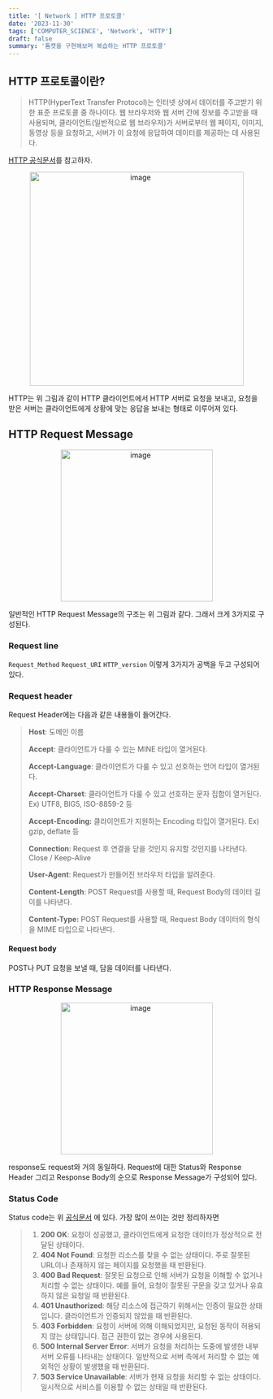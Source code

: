 ```yaml
---
title: '[ Network ] HTTP 프로토콜'
date: '2023-11-30'
tags: ['COMPUTER_SCIENCE', 'Network', 'HTTP']
draft: false
summary: '톰캣을 구현해보며 복습하는 HTTP 프로토콜'
---
```


## HTTP 프로토콜이란?

> HTTP(HyperText Transfer Protocol)는 인터넷 상에서 데이터를 주고받기 위한 표준 프로토콜 중 하나이다. 웹 브라우저와 웹 서버 간에 정보를 주고받을 때 사용되며, 클라이언트(일반적으로 웹 브라우저)가 서버로부터 웹 페이지, 이미지, 동영상 등을 요청하고, 서버가 이 요청에 응답하여 데이터를 제공하는 데 사용된다.

[HTTP 공식문서](https://developer.mozilla.org/ko/docs/Web/HTTP)를 참고하자.

<p align="center">
  <img
    width="421"
    alt="image"
    src="https://github.com/speculatingwook/blog-full-of-desire/assets/105579811/4660cccf-7f36-4b57-87e5-b7d100f9e491"
  />
</p>

HTTP는 위 그림과 같이 HTTP 클라이언트에서 HTTP 서버로 요청을 보내고, 요청을 받은 서버는 클라이언트에게 상황에 맞는 응답을 보내는 형태로 이루어져 있다.

## HTTP Request Message

<p align="center">
  <img
    width="299"
    alt="image"
    src="https://github.com/speculatingwook/blog-full-of-desire/assets/105579811/638d3934-5bf7-48ac-840d-d36b631585dc"
  />
</p>

일반적인 HTTP Request Message의 구조는 위 그림과 같다. 그래서 크게 3가지로 구성된다.

### Request line

`Request_Method` `Request_URI` `HTTP_version` 이렇게 3가지가 공백을 두고 구성되어 있다.

### Request header

Request Header에는 다음과 같은 내용들이 들어간다.

> **Host**: 도메인 이름
>
> **Accept**: 클라이언트가 다룰 수 있는 MINE 타입이 열거된다.
>
> **Accept-Language**: 클라이언트가 다룰 수 있고 선호하는 언어 타입이 열거된다.
>
> **Accept-Charset**: 클라이언트가 다룰 수 있고 선호하는 문자 집합이 열거된다. Ex) UTF8, BIG5, ISO-8859-2 등
>
> **Accept-Encoding:** 클라이언트가 지원하는 Encoding 타입이 열거된다. Ex) gzip, deflate 등
>
> **Connection**: Request 후 연결을 닫을 것인지 유지할 것인지를 나타낸다. Close / Keep-Alive
>
> **User-Agent**: Request가 만들어진 브라우저 타입을 알려준다.
>
> **Content-Length**: POST Request를 사용할 때, Request Body의 데이터 길이를 나타낸다.
>
> **Content-Type:** POST Request를 사용할 때, Request Body 데이터의 형식을 MIME 타입으로 나타낸다.

#### Request body

POST나 PUT 요청을 보낼 때, 담을 데이터를 나타낸다.

### HTTP Response Message

<p align="center">
  <img
    width="299"
    alt="image"
    src="https://github.com/speculatingwook/blog-full-of-desire/assets/105579811/b9dffd50-a5ac-4fa6-9fe2-df8e77fd6fc5
"
  />
</p>

response도 request와 거의 동일하다. Request에 대한 Status와 Response Header 그리고 Response Body의 순으로 Response Message가 구성되어 있다.

### Status Code

Status code는 위 [공식문서](https://developer.mozilla.org/ko/docs/Web/HTTP) 에 있다. 가장 많이 쓰이는 것만 정리하자면

> 1. **200 OK**: 요청이 성공했고, 클라이언트에게 요청한 데이터가 정상적으로 전달된 상태이다.
> 2. **404 Not Found**: 요청한 리소스를 찾을 수 없는 상태이다. 주로 잘못된 URL이나 존재하지 않는 페이지를 요청했을 때 반환된다.
> 3. **400 Bad Request**: 잘못된 요청으로 인해 서버가 요청을 이해할 수 없거나 처리할 수 없는 상태이다. 예를 들어, 요청이 잘못된 구문을 갖고 있거나 유효하지 않은 요청일 때 반환된다.
> 4. **401 Unauthorized**: 해당 리소스에 접근하기 위해서는 인증이 필요한 상태입니다. 클라이언트가 인증되지 않았을 때 반환된다.
> 5. **403 Forbidden**: 요청이 서버에 의해 이해되었지만, 요청된 동작이 허용되지 않는 상태입니다. 접근 권한이 없는 경우에 사용된다.
> 6. **500 Internal Server Error**: 서버가 요청을 처리하는 도중에 발생한 내부 서버 오류를 나타내는 상태이다. 일반적으로 서버 측에서 처리할 수 없는 예외적인 상황이 발생했을 때 반환된다.
> 7. **503 Service Unavailable**: 서버가 현재 요청을 처리할 수 없는 상태이다. 일시적으로 서비스를 이용할 수 없는 상태일 때 반환된다.
